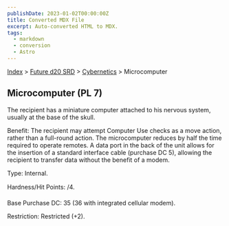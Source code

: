 ```yaml
---
publishDate: 2023-01-02T00:00:00Z
title: Converted MDX File
excerpt: Auto-converted HTML to MDX.
tags:
  - markdown
  - conversion
  - Astro
---
```


[Index](-index) > [Future d20 SRD](future-d20-srd-index) > [Cybernetics](future-d20-srd-cybernetics-index) > Microcomputer

## Microcomputer (PL 7)

The recipient has a miniature computer attached to his nervous system, usually at the base of the skull.

Benefit: The recipient may attempt Computer Use checks as a move action, rather than a full-round action. The microcomputer reduces by half the time required to operate remotes. A data port in the back of the unit allows for the insertion of a standard interface cable (purchase DC 5), allowing the recipient to transfer data without the benefit of a modem.

Type: Internal.

Hardness/Hit Points: /4.

Base Purchase DC: 35 (36 with integrated cellular modem).

Restriction: Restricted (+2).
